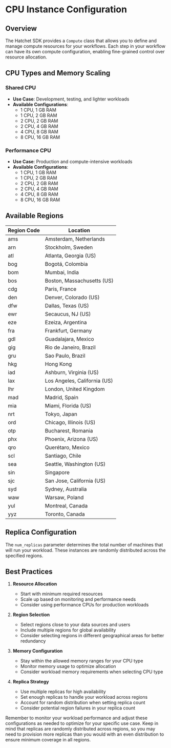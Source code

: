 
# CPU Instance Configuration

## Overview

The Hatchet SDK provides a `Compute` class that allows you to define and manage compute resources for your workflows. Each step in your workflow can have its own compute configuration, enabling fine-grained control over resource allocation.

## CPU Types and Memory Scaling

### Shared CPU

- **Use Case**: Development, testing, and lighter workloads
- **Available Configurations**:
  - 1 CPU, 1 GB RAM
  - 1 CPU, 2 GB RAM
  - 2 CPU, 2 GB RAM
  - 2 CPU, 4 GB RAM
  - 4 CPU, 8 GB RAM
  - 8 CPU, 16 GB RAM

### Performance CPU

- **Use Case**: Production and compute-intensive workloads
- **Available Configurations**:
  - 1 CPU, 1 GB RAM
  - 1 CPU, 2 GB RAM
  - 2 CPU, 2 GB RAM
  - 2 CPU, 4 GB RAM
  - 4 CPU, 8 GB RAM
  - 8 CPU, 16 GB RAM

## Available Regions

| Region Code | Location                     |
| ----------- | ---------------------------- |
| ams         | Amsterdam, Netherlands       |
| arn         | Stockholm, Sweden            |
| atl         | Atlanta, Georgia (US)        |
| bog         | Bogotá, Colombia             |
| bom         | Mumbai, India                |
| bos         | Boston, Massachusetts (US)   |
| cdg         | Paris, France                |
| den         | Denver, Colorado (US)        |
| dfw         | Dallas, Texas (US)           |
| ewr         | Secaucus, NJ (US)            |
| eze         | Ezeiza, Argentina            |
| fra         | Frankfurt, Germany           |
| gdl         | Guadalajara, Mexico          |
| gig         | Rio de Janeiro, Brazil       |
| gru         | Sao Paulo, Brazil            |
| hkg         | Hong Kong                    |
| iad         | Ashburn, Virginia (US)       |
| lax         | Los Angeles, California (US) |
| lhr         | London, United Kingdom       |
| mad         | Madrid, Spain                |
| mia         | Miami, Florida (US)          |
| nrt         | Tokyo, Japan                 |
| ord         | Chicago, Illinois (US)       |
| otp         | Bucharest, Romania           |
| phx         | Phoenix, Arizona (US)        |
| qro         | Querétaro, Mexico            |
| scl         | Santiago, Chile              |
| sea         | Seattle, Washington (US)     |
| sin         | Singapore                    |
| sjc         | San Jose, California (US)    |
| syd         | Sydney, Australia            |
| waw         | Warsaw, Poland               |
| yul         | Montreal, Canada             |
| yyz         | Toronto, Canada              |

## Replica Configuration

The `num_replicas` parameter determines the total number of machines that will run your workload. These instances are randomly distributed across the specified regions.

## Best Practices

1. **Resource Allocation**
   - Start with minimum required resources
   - Scale up based on monitoring and performance needs
   - Consider using performance CPUs for production workloads

2. **Region Selection**
   - Select regions close to your data sources and users
   - Include multiple regions for global availability
   - Consider selecting regions in different geographical areas for better redundancy

3. **Memory Configuration**
   - Stay within the allowed memory ranges for your CPU type
   - Monitor memory usage to optimize allocation
   - Consider workload memory requirements when selecting CPU type

4. **Replica Strategy**
   - Use multiple replicas for high availability
   - Set enough replicas to handle your workload across regions
   - Account for random distribution when setting replica count
   - Consider potential region failures in your replica count

Remember to monitor your workload performance and adjust these configurations as needed to optimize for your specific use case. Keep in mind that replicas are randomly distributed across regions, so you may need to provision more replicas than you would with an even distribution to ensure minimum coverage in all regions.

